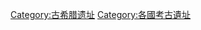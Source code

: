 {{Categories by country|nocat}}

[[Category:古希腊遗址|Category:古希腊遗址]]
[[Category:各國考古遺址|Category:各國考古遺址]]